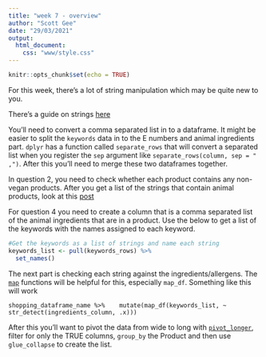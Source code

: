 ```yaml
---
title: "week 7 - overview"
author: "Scott Gee"
date: "29/03/2021"
output: 
  html_document:
    css: "www/style.css"
---
```


```r
knitr::opts_chunk$set(echo = TRUE)
```
<script src="www/hideOutput.js"></script>
For this week, there's a lot of string manipulation which may be quite new to you.

There's a guide on strings [here](https://r4ds.had.co.nz/strings.html)

You'll need to convert a comma separated list in to a dataframe. It might be easier to split the `keywords` data in to the E numbers and animal ingredients part. `dplyr` has a function called `separate_rows` that will convert a separated list when you register the `sep` argument like `separate_rows(column, sep = " ,")`. After this you'll need to merge these two dataframes together.

In question 2, you need to check whether each product contains any non-vegan products. After you get a list of the strings that contain animal products, look at this [post](https://stackoverflow.com/questions/35962426/multiple-strings-with-str-detect-r)

For question 4 you need to create a column that is a comma separated list of the animal ingredients that are in a product. Use the below to get a list of the keywords with the names assigned to each keyword.

```r
#Get the keywords as a list of strings and name each string 
keywords_list <- pull(keywords_rows) %>% 
  set_names()
```

The next part is checking each string against the ingredients/allergens. The [`map`](https://r4ds.had.co.nz/iteration.html#the-map-functions) functions will be helpful for this, especially `map_df`. Something like this will work 

`shopping_dataframe_name %>% 
  mutate(map_df(keywords_list, ~ str_detect(ingredients_column, .x)))`
  
After this you'll want to pivot the data from wide to long with [`pivot_longer`](https://thatdatatho.com/tidyrs-pivot_longer-and-pivot_wider-examples-tidytuesday-challenge/), filter for only the TRUE columns, `group_by` the Product and then use `glue_collapse` to create the list.